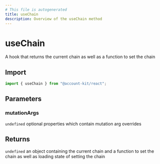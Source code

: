 ```yaml
---
# This file is autogenerated
title: useChain
description: Overview of the useChain method
---
```


# useChain

A hook that returns the current chain as well as a function to set the chain

## Import

```ts
import { useChain } from "@account-kit/react";
```

## Parameters

### mutationArgs

`undefined`
optional properties which contain mutation arg overrides

## Returns

`undefined`
an object containing the current chain and a function to set the chain as well as loading state of setting the chain
